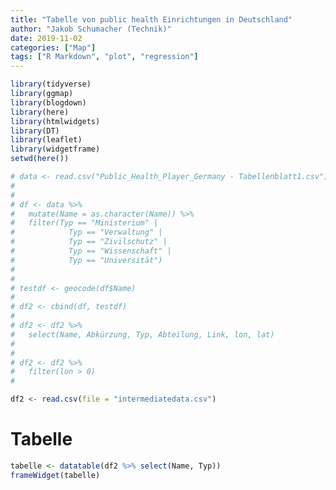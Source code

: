 ```yaml
---
title: "Tabelle von public health Einrichtungen in Deutschland"
author: "Jakob Schumacher (Technik)"
date: 2019-11-02
categories: ["Map"]
tags: ["R Markdown", "plot", "regression"]
---
```


```r

library(tidyverse)
library(ggmap)
library(blogdown)
library(here)
library(htmlwidgets)
library(DT)
library(leaflet)
library(widgetframe)
setwd(here())

# data <- read.csv("Public_Health_Player_Germany - Tabellenblatt1.csv")
# 
# 
# df <- data %>% 
#   mutate(Name = as.character(Name)) %>% 
#   filter(Typ == "Ministerium" |
#            Typ == "Verwaltung" |
#            Typ == "Zivilschutz" |
#            Typ == "Wissenschaft" |
#            Typ == "Universität") 
# 
# 
# testdf <- geocode(df$Name)
# 
# df2 <- cbind(df, testdf)
# 
# df2 <- df2 %>% 
#   select(Name, Abkürzung, Typ, Abteilung, Link, lon, lat) 
#   
#   
# df2 <- df2 %>% 
#   filter(lon > 0)
# 

df2 <- read.csv(file = "intermediatedata.csv")
```

# Tabelle 

```r
tabelle <- datatable(df2 %>% select(Name, Typ))
frameWidget(tabelle)

```
